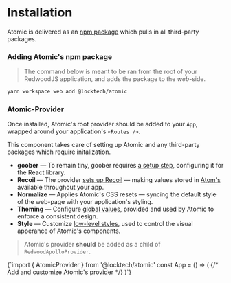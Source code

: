 

<Meta title="Installation" />

# Installation

Atomic is delivered as an [npm package](https://www.npmjs.com/package/@locktech/atomic) which pulls in all third-party packages.

### Adding Atomic's npm package

> The command below is meant to be ran from the root of your RedwoodJS application, and adds the package to the *web*-side.

```bash
yarn workspace web add @locktech/atomic
```

### Atomic-Provider

Once installed, Atomic's root provider should be added to your `App`, wrapped around your application's `<Routes />`.

This component takes care of setting up Atomic and any third-party packages which require initalization.

* **goober** — To remain tiny, goober requires [a setup step](https://goober.js.org/api/setup), configuring it for the React library.
* **Recoil** — The provider [sets up Recoil](https://recoiljs.org/docs/introduction/getting-started#recoilroot) — making values stored in [Atom's](https://recoiljs.org/docs/basic-tutorial/atoms) available throughout your app.
* **Normalize** — Applies Atomic's CSS resets — syncing the default style of the web-page with your application's styling.
* **Theming** — Configure [global values](?path=/story/customize-theming-introduction--page), provided and used by Atomic to enforce a consistent design.
* **Style** — Customize [low-level styles](?path=/story/customize-styling-introduction--page), used to control the visual apperance of Atomic's components.

> Atomic's provider **should** be added as a child of `RedwoodApolloProvider`.

<Source file="web/src/App.js" language="jsx">
{`import { AtomicProvider } from '@locktech/atomic'
const App = () => (
  <FatalErrorBoundary page={FatalErrorPage}>
    <RedwoodProvider titleTemplate="%PageTitle | %AppTitle">
      <RedwoodApolloProvider>
        {/* Add and customize Atomic's provider */}
        <AtomicProvider ...>
          <Routes />
        </AtomicProvider>
      </RedwoodApolloProvider>
    </RedwoodProvider>
  </FatalErrorBoundary>
)`}
</Source>
